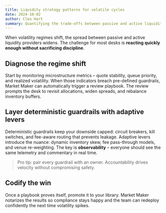 ```yaml
---
title: Liquidity strategy patterns for volatile cycles
date: 2024-10-02
author: Cleo Hart
summary: Quantifying the trade-offs between passive and active liquidity in a macro regime defined by volatility spikes.
---
```


When volatility regimes shift, the spread between passive and active liquidity providers widens. The challenge for most desks is **reacting quickly enough without sacrificing discipline**.

## Diagnose the regime shift

Start by monitoring microstructure metrics – quote stability, queue priority, and realized volatility. When those indicators breach pre-defined guardrails, Market Maker can automatically trigger a review playbook. The review prompts the desk to revisit allocations, widen spreads, and rebalance inventory buffers.

## Layer deterministic guardrails with adaptive levers

Deterministic guardrails keep your downside capped: circuit breakers, kill switches, and fee-aware routing that prevents leakage. Adaptive levers introduce the nuance: dynamic inventory skew, fee pass-through models, and venue re-weighting. The key is **observability** – everyone should see the same telemetry and commentary in real time.

> Pro tip: pair every guardrail with an owner. Accountability drives velocity without compromising safety.

## Codify the win

Once a playbook proves itself, promote it to your library. Market Maker notarizes the results so compliance stays happy and the team can redeploy confidently the next time volatility spikes.
